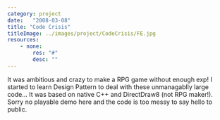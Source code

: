```yaml
---
category: project
date:   "2008-03-08"
title: "Code Crisis"
titleImage: ../images/project/CodeCrisis/FE.jpg
resources:
    - none:
        res: "#"
        desc: ""
---
```


It was ambitious and crazy to make a RPG game without enough exp! I started to learn Design Pattern to deal with these unmanagablly large code... It was based on native C++ and DirectDraw8 (not RPG maker!). Sorry no playable demo here and the code is too messy to say hello to public.
